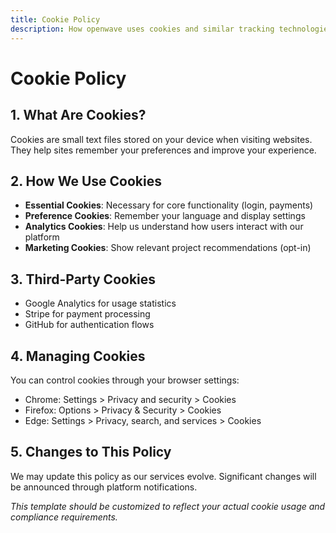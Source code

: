 ```yaml
---
title: Cookie Policy
description: How openwave uses cookies and similar tracking technologies
---
```


# Cookie Policy

## 1. What Are Cookies?
Cookies are small text files stored on your device when visiting websites. They help sites remember your preferences and improve your experience.

## 2. How We Use Cookies
- **Essential Cookies**: Necessary for core functionality (login, payments)
- **Preference Cookies**: Remember your language and display settings
- **Analytics Cookies**: Help us understand how users interact with our platform
- **Marketing Cookies**: Show relevant project recommendations (opt-in)

## 3. Third-Party Cookies
- Google Analytics for usage statistics
- Stripe for payment processing
- GitHub for authentication flows

## 4. Managing Cookies
You can control cookies through your browser settings:
- Chrome: Settings > Privacy and security > Cookies
- Firefox: Options > Privacy & Security > Cookies
- Edge: Settings > Privacy, search, and services > Cookies

## 5. Changes to This Policy
We may update this policy as our services evolve. Significant changes will be announced through platform notifications.

*This template should be customized to reflect your actual cookie usage and compliance requirements.*